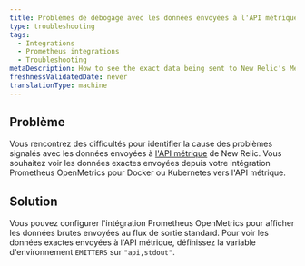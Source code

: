 ```yaml
---
title: Problèmes de débogage avec les données envoyées à l'API métrique (intégration Prometheus )
type: troubleshooting
tags:
  - Integrations
  - Prometheus integrations
  - Troubleshooting
metaDescription: How to see the exact data being sent to New Relic's Metric API from your Prometheus OpenMetrics integration for Docker or Kubernetes.
freshnessValidatedDate: never
translationType: machine
---
```


## Problème

Vous rencontrez des difficultés pour identifier la cause des problèmes signalés avec les données envoyées à [l&apos;API métrique](/docs/data-ingest-apis/get-data-new-relic/metric-api/introduction-metric-api) de New Relic. Vous souhaitez voir les données exactes envoyées depuis votre intégration Prometheus OpenMetrics pour Docker ou Kubernetes vers l&apos;API métrique.

## Solution

Vous pouvez configurer l&apos;intégration Prometheus OpenMetrics pour afficher les données brutes envoyées au flux de sortie standard. Pour voir les données exactes envoyées à l&apos;API métrique, définissez la variable d&apos;environnement `EMITTERS` sur `"api,stdout"`.